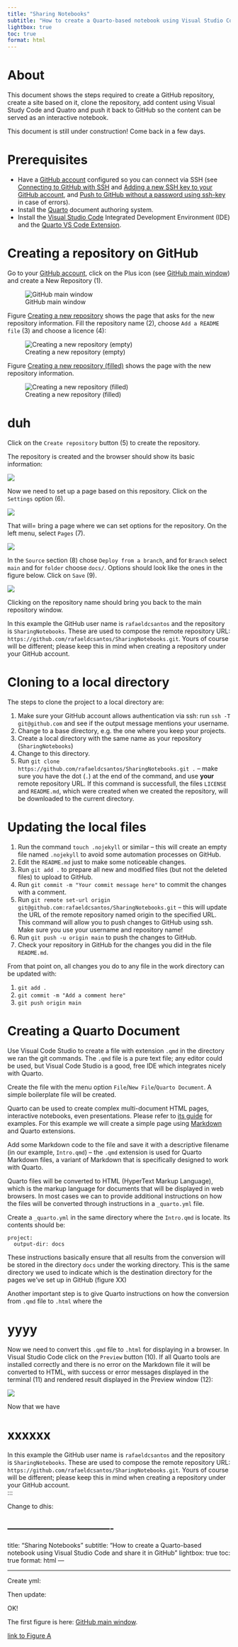 ```yaml
---
title: "Sharing Notebooks"
subtitle: "How to create a Quarto-based notebook using Visual Studio Code and share it in GitHub"
lightbox: true
toc: true
format: html
---
```


# About

This document shows the steps required to create a GitHub repository, create a site based on it, clone the repository, add content using Visual Study Code and Quatro and push it back to GitHub so the content can be served as an interactive notebook.

:::{.callout-warning}
This document is still under construction! Come back in a few days.
:::

# Prerequisites

* Have a [GitHub account](https://github.com) configured so you can connect via SSH (see [Connecting to GitHub with SSH](https://docs.github.com/en/authentication/connecting-to-github-with-ssh) and [Adding a new SSH key to your GitHub account](https://docs.github.com/en/authentication/connecting-to-github-with-ssh/adding-a-new-ssh-key-to-your-github-account), and [Push to GitHub without a password using ssh-key](https://stackoverflow.com/questions/14762034/push-to-github-without-a-password-using-ssh-key) in case of errors).
* Install the [Quarto](https://quarto.org/docs/get-started/) document authoring system.
* Install the [Visual Studio Code](https://code.visualstudio.com/download) Integrated Development Environment (IDE) and the [Quarto VS Code Extension](https://marketplace.visualstudio.com/items?itemName=quarto.quarto).

# Creating a repository on GitHub

Go to your [GitHub account](https://github.com), click on the Plus icon (see [GitHub main window](#fig-github)) and create a New Repository (1).

![GitHub main window](Resources/github.webp){.lightbox #fig-github}

Figure [Creating a new repository](#fig-newrepo-empty) shows the page that asks for the new repository information. 
Fill the repository name (2), choose `Add a README file` (3) and choose a licence (4):

![Creating a new repository (empty)](Resources/newrepo-empty.webp){.lightbox #fig-newrepo-empty}

Figure [Creating a new repository (filled)](#fig-newrepo-filled) shows the page with the new repository information. 

![Creating a new repository (filled)](Resources/newrepo-filled.webp){.lightbox}

# duh

Click on the `Create repository` button (5) to create the repository.

The repository is created and the browser should show its basic information:

![](Resources/repocreated.webp){.lightbox}

Now we need to set up a page based on this repository. Click on the `Settings` option (6).

![](Resources/repocreated2.webp){.lightbox}

That will= bring a page where we can set options for the repository. On the left menu, select `Pages` (7). 

![](Resources/settings.webp){.lightbox}

In the `Source` section (8) chose `Deploy from a branch`, and for `Branch` select `main` and for `folder` choose `docs/`. Options should look like the ones in the figure below. Click on `Save` (9). 

![](Resources/pages.webp){.lightbox}

Clicking on the repository name should bring you back to the main repository window. 

::: {.callout-note}
In this example the GitHub user name is `rafaeldcsantos` and the repository is `SharingNotebooks`. These are used to compose the remote repository URL:  `https://github.com/rafaeldcsantos/SharingNotebooks.git`. Yours of course will be different; please keep this in mind when creating a repository under your GitHub account.  
:::

# Cloning to a local directory 

The steps to clone the project to a local directory are:

1. Make sure your GitHub account allows authentication via ssh: run `ssh -T git@github.com` and see if the output message mentions your username.
1. Change to a base directory, e.g. the one where you keep your projects. 
1. Create a local directory with the same name as your repository (`SharingNotebooks`)
1. Change to this directory. 
1. Run `git clone https://github.com/rafaeldcsantos/SharingNotebooks.git .` -- make sure you have the dot (`.`) at the end of the command, and use **your** remote repository URL. If this command is successfull, the files `LICENSE` and `README.md`, which were created when we created the repository, will be downloaded to the current directory.

# Updating the local files

1. Run the command `touch .nojekyll` or similar -- this will create an empty file named `.nojekyll` to avoid some automation processes on GitHub.
1. Edit the `README.md` just to make some noticeable changes. 
1. Run `git add .` to prepare all new and modified files (but not the deleted files) to upload to GitHub.
1. Run `git commit -m "Your commit message here"` to commit the changes with a comment.
1. Run `git remote set-url origin git@github.com:rafaeldcsantos/SharingNotebooks.git` -- this will update the URL of the remote repository named origin to the specified URL. This command will allow you to push changes to GitHub using ssh.<br> Make sure you use your username and repository name!
1. Run `git push -u origin main` to push the changes to GitHub.
1. Check your repository in GitHub for the changes you did in the file `README.md`.

From that point on, all changes you do to any file in the work directory can be updated with:

1. `git add .`
1. `git commit -m "Add a comment here"`
1. `git push origin main`

# Creating a Quarto Document

Use Visual Code Studio to create a file with extension `.qmd` in the directory we ran the git commands. The `.qmd` file is a pure text file; any editor could be used, but Visual Code Studio is a good, free IDE which integrates nicely with Quarto.

Create the file with the menu option 
`File`/`New File`/`Quarto Document`. A simple boilerplate file will be created. 

::: {.callout-note}
Quarto can be used to create complex multi-document HTML pages, interactive notebooks, even presentations. Please refer to [its guide](https://quarto.org/docs/guide/) for examples. For this example we will create a simple page using [Markdown](https://quarto.org/docs/authoring/markdown-basics.html) and Quarto extensions.
:::

Add some Markdown code to the file and save it with a descriptive filename (in our example, `Intro.qmd`) -- the `.qmd` extension is used for Quarto Markdown files, a variant of Markdown that is specifically designed to work with Quarto. 

Quarto files will be converted to HTML (HyperText Markup Language), which is the markup language for documents that will be displayed in web browsers. In most cases we can to provide additional instructions on how the files will be converted through instructions in a `_quarto.yml` file. 

Create a `_quarto.yml` in the same directory where the `Intro.qmd` is locate. Its contents should be:
 
```
project:
  output-dir: docs
```

These instructions basically ensure that all results from the conversion will be stored in the directory `docs` under the working directory. This is the same directory we used to indicate which is the destination directory for the pages we've set up in GitHub (figure XX)


Another important step is to give Quarto instructions on how the conversion from `.qmd` file to `.html` where the 

# yyyy

Now we need to convert this `.qmd` file to `.html` for displaying in a browser. In Visual Studio Code click on the `Preview` button (10). If all Quarto tools are installed correctly and there is no error on the Markdown file it will be converted to HTML, with success or error messages displayed in the terminal (11) and rendered result displayed in the Preview window (12): 

![](Resources/VSCode.webp){.lightbox}

Now that we have 

# xxxxxx

In this example the GitHub user name is `rafaeldcsantos` and the repository is `SharingNotebooks`. These are used to compose the remote repository URL:  `https://github.com/rafaeldcsantos/SharingNotebooks.git`. Yours of course will be different; please keep this in mind when creating a repository under your GitHub account.  
:::



Change to dhis:

----------------------------------
---
title: "Sharing Notebooks"
subtitle: "How to create a Quarto-based notebook using Visual Studio Code and share it in GitHub"
lightbox: true
toc: true
format: html
---


--------------------------------------------------------

Create yml:


Then update:



OK!


The first figure is here:
[GitHub main window](#fig-settings).



[link to Figure A](#fig-A)
